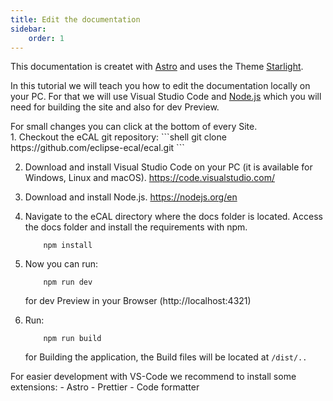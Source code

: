 ```yaml
---
title: Edit the documentation
sidebar:
    order: 1
---
```



This documentation is createt with [Astro](https://astro.build/) and uses the Theme [Starlight](https://starlight.astro.build/guides/sidebar/#custom-html-attributes).

In this tutorial we will teach you how to edit the documentation locally on your PC. For that we will use Visual Studio Code and [Node.js](https://nodejs.org/en) which you will need for building the site and also for dev Preview.

<Aside type="tip">
    For small changes you can click <Badge text="Edit page" variant="note" size="medium" /> at the bottom of every Site.
</Aside>

<Steps>
1. Checkout the eCAL git repository:
    ```shell
        git clone https://github.com/eclipse-ecal/ecal.git
    ```

2. Download and install Visual Studio Code on your PC (it is available for Windows, Linux and macOS). https://code.visualstudio.com/

3. Download and install Node.js. https://nodejs.org/en

4. Navigate to the eCAL directory where the docs folder is located. Access the docs folder and install the requirements with npm.
    ```shell
        npm install
    ```

5. Now you can run:
    ```shell
        npm run dev
    ```
    for dev Preview in your Browser (http://localhost:4321)

6. Run:
    ```shell
        npm run build
    ```
    for Building the application, the Build files will be located at `/dist/..`
</Steps>

<Aside>
    For easier development with VS-Code we recommend to install some extensions:
    - Astro
    - Prettier - Code formatter
</Aside>